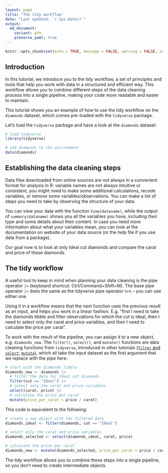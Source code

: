 ```yaml
---
layout: page
title: "The tidy workflow"
date: "Last updated: `r Sys.Date()`"
output:
  md_document:
    variant: gfm
    preserve_yaml: true
---
```


```r
knitr::opts_chunk$set(echo = TRUE, message = FALSE, warning = FALSE, error = FALSE)
```

## Introduction

In this tutorial, we introduce you to the tidy workflow, a set of principles and tools that help you work with data in a structured and efficient way.
This workflow allows you to combine different steps of the data cleaning process into a single pipeline, making your code more readable and easier to maintain.

This tutorial shows you an example of how to use the tidy workflow on the `diamonds` dataset, which comes pre-loaded with the `tidyverse` package.

Let's load the `tidyverse` package and have a look at the `diamonds` dataset:

```r
# load tidyverse
library(tidyverse)

# add diamonds to the environment
data(diamonds)
```

## Establishing the data cleaning steps

Data files downloaded from online sources are not always in a convenient format for analysis in R: variable names are not always intuitive or consistent, you might need to make some additional calculations, recode variables, or remove some variables/observations.
You can make a list of steps you need to take by observing the structure of your data.

You can view your data with the function `View(dataname)`, while the output of  `summary(dataname)` shows you all the variables you have, including their type and some details about their content.
In case you need more information about what your variables mean, you can look at the documentation on website of your data source (or the help file if you use data from a package).

Our goal now is to look at only Ideal cut diamonds and compare the carat and price of these diamonds.

## The tidy workflow

A useful tool to keep in mind when planning your data cleaning is the pipe operator `|>` (keyboard shortcut: Ctrl/Command+Shift+M).
The base pipe operator `|>` does the same as the tidyverse pipe operator `%>%` -- you can use either one.

Using it in a workflow means that the next function uses the previous result as an input, and helps you work in a linear fashion.
E.g. "first I need to take the diamonds tibble and filter observations for which the cut is Ideal, then I need to select only the carat and price variables, and then I need to calculate the price per carat".

To work with the result of the pipeline, you can assign it to a new object, e.g. `diamonds_new`.
The `filter()`, `select()`, and `mutate()` functions are data cleaning functions from `tidyverse`, introduced in other tutorials ([`filter` and `select`](../r_intro_subset); [`mutate`](../r_intro_mutate)), which all take the input dataset as the first argument that we replace with the pipe here. 

```r
# start with the diamonds tibble
diamonds_new <- diamonds |>
  # filter the data for Ideal cut diamonds
  filter(cut == "Ideal") |>
  # select only the carat and price variables
  select(carat, price) |>
  # calculate the price per carat
  mutate(price_per_carat = price / carat)
```

This code is equivalent to the following:

```r
# create a new object with the filtered data
diamonds_ideal <- filter(diamonds, cut == "Ideal")

# select only the carat and price variables
diamonds_selected <- select(diamonds_ideal, carat, price)

# calculate the price per carat
diamonds_new <- mutate(diamonds_selected, price_per_carat = price / carat)
```

The tidy workflow allows you to combine these steps into a single pipeline, so you don't need to create intermediate objects.

<!-- ## Video tutorial TBA -->